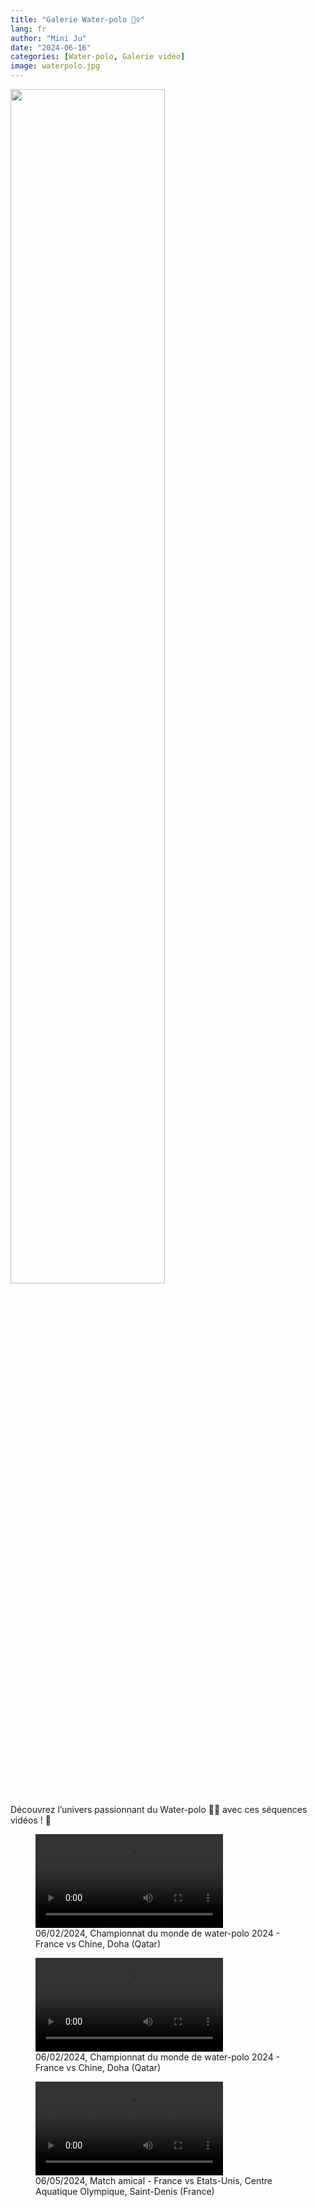 ```yaml
---
title: "Galerie Water-polo 🤽‍♀️"
lang: fr
author: "Mini Ju"
date: "2024-06-16"
categories: [Water-polo, Galerie vidéo]
image: waterpolo.jpg
---
```


![](waterpolo.jpg){width="70%" fig-align="center"}

Découvrez l'univers passionnant du Water-polo 🤽‍♀️ avec ces séquences vidéos ! 🎥 

![06/02/2024, Championnat du monde de water-polo 2024 - France vs Chine, Doha (Qatar)](waterpolo_goal.mp4)

![06/02/2024, Championnat du monde de water-polo 2024 - France vs Chine, Doha (Qatar)](waterpolo_chistera.mp4)

![06/05/2024, Match amical - France vs Etats-Unis, Centre Aquatique Olympique, Saint-Denis (France)](waterpolo_lobe.mp4)